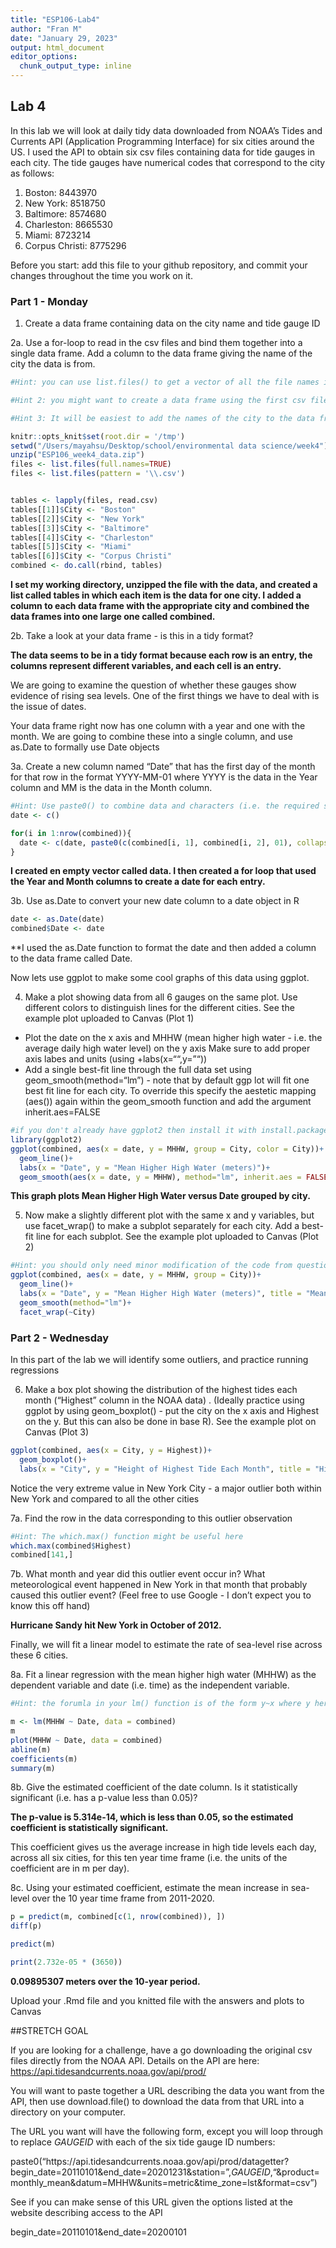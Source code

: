 ```yaml
---
title: "ESP106-Lab4"
author: "Fran M"
date: "January 29, 2023"
output: html_document
editor_options: 
  chunk_output_type: inline
---
```


## Lab 4

In this lab we will look at daily tidy data downloaded from NOAA's Tides and Currents API (Application Programming Interface) for six cities around the US. I used the API to obtain six csv files containing data for tide gauges in each city. The tide gauges have numerical codes that correspond to the city as follows:

1. Boston: 8443970
2. New York: 8518750
3. Baltimore: 8574680
4. Charleston: 8665530
5. Miami: 8723214
6. Corpus Christi: 8775296

Before you start: add this file to your github repository, and commit your changes throughout the time you work on it.

### Part 1 - Monday

1. Create a data frame containing data on the city name and tide gauge ID

2a. Use a for-loop to read in the csv files and bind them together into a single data frame. Add a column to the data frame giving the name of the city the data is from.

```r
#Hint: you can use list.files() to get a vector of all the file names in a directory. Setting full.names=TRUE in the list.files() function will give you the full path name that can be used by read.csv

#Hint 2: you might want to create a data frame using the first csv file. Then loop through from files 2 to 6 reading in the csv file and using rbind() to attach it to the bottom of your full data frame

#Hint 3: It will be easiest to add the names of the city to the data frames immediately after reading them in, before binding everything together into a single data-frame
```

```r
knitr::opts_knit$set(root.dir = '/tmp')
setwd("/Users/mayahsu/Desktop/school/environmental data science/week4")
unzip("ESP106_week4_data.zip")
files <- list.files(full.names=TRUE)
files <- list.files(pattern = '\\.csv')


tables <- lapply(files, read.csv)
tables[[1]]$City <- "Boston"
tables[[2]]$City <- "New York"
tables[[3]]$City <- "Baltimore"
tables[[4]]$City <- "Charleston"
tables[[5]]$City <- "Miami"
tables[[6]]$City <- "Corpus Christi"
combined <- do.call(rbind, tables)
```

**I set my working directory, unzipped the file with the data, and created a list called tables in which each item is the data for one city. I added a column to each data frame with the appropriate city and combined the data frames into one large one called combined.**

2b. Take a look at your data frame - is this in a tidy format?

**The data seems to be in a tidy format because each row is an entry, the columns represent different variables, and each cell is an entry.**

We are going to examine the question of whether these gauges show evidence of rising sea levels. One of the first things we have to deal with is the issue of dates. 

Your data frame right now has one column with a year and one with the month. We are going to combine these into a single column, and use as.Date to formally use Date objects

3a. Create a new column named "Date" that has the first day of the month for that row in the format YYYY-MM-01 where YYYY is the data in the Year column and MM is the data in the Month column.

```r
#Hint: Use paste0() to combine data and characters (i.e. the required separators "-")
date <- c()

for(i in 1:nrow(combined)){
  date <- c(date, paste0(c(combined[i, 1], combined[i, 2], 01), collapse = "-"))
}
```
**I created en empty vector called data. I then created a for loop that used the Year and Month columns to create a date for each entry.**

3b. Use as.Date to convert your new date column to a date object in R

```r
date <- as.Date(date)
combined$Date <- date
```
**I used the as.Date function to format the date and then added a column to the data frame called Date.

Now lets use ggplot to make some cool graphs of this data using ggplot.

4. Make a plot showing data from all 6 gauges on the same plot. Use different colors to distinguish lines for the different cities. See the example plot uploaded to Canvas (Plot 1)

 * Plot the date on the x axis and MHHW (mean higher high water - i.e. the average daily high water level) on the y axis
Make sure to add proper axis labes and units (using +labs(x="",y=""))
 * Add a single best-fit line through the full data set using geom_smooth(method="lm") - note that by default ggp
 lot will fit one best fit line for each city. To override this specify the aestetic mapping (aes()) again within the geom_smooth function and add the argument inherit.aes=FALSE
 
```r
#if you don't already have ggplot2 then install it with install.packages("ggplot2")
library(ggplot2) 
ggplot(combined, aes(x = date, y = MHHW, group = City, color = City))+
  geom_line()+
  labs(x = "Date", y = "Mean Higher High Water (meters)")+
  geom_smooth(aes(x = date, y = MHHW), method="lm", inherit.aes = FALSE)
```

**This graph plots Mean Higher High Water versus Date grouped by city.**

5. Now make a slightly different plot with the same x and y variables, but use facet_wrap() to make a subplot separately for each city. Add a best-fit line for each subplot. See the example plot uploaded to Canvas (Plot 2)

```r
#Hint: you should only need minor modification of the code from question 4 to make this plot
ggplot(combined, aes(x = date, y = MHHW, group = City))+
  geom_line()+
  labs(x = "Date", y = "Mean Higher High Water (meters)", title = "Mean Higher High Water by City")+
  geom_smooth(method="lm")+
  facet_wrap(~City)
```

### Part 2 - Wednesday

In this part of the lab we will identify some outliers, and practice running regressions

6. Make a box plot showing the distribution of the highest tides each month ("Highest" column in the NOAA data) . (Ideally practice using ggplot by using geom_boxplot() - put the city on the x axis and Highest on the y. But this can also be done in base R). See the example plot on Canvas (Plot 3)

```r
ggplot(combined, aes(x = City, y = Highest))+
  geom_boxplot()+
  labs(x = "City", y = "Height of Highest Tide Each Month", title = "Highest Tide Each Month by City")
```

Notice the very extreme value in New York City - a major outlier both within New York and compared to all the other cities

7a. Find the row in the data corresponding to this outlier observation 

```r
#Hint: The which.max() function might be useful here
which.max(combined$Highest)
combined[141,]
```

7b. What month and year did this outlier event occur in? What meteorological event happened in New York in that month that probably caused this outlier event? (Feel free to use Google - I don't expect you to know this off hand)

**Hurricane Sandy hit New York in October of 2012.**

Finally, we will fit a linear model to estimate the rate of sea-level rise across these 6 cities.

8a. Fit a linear regression with the mean higher high water (MHHW) as the dependent variable and date (i.e. time) as the independent variable.

```r
#Hint: the forumla in your lm() function is of the form y~x where y here is MHHW and x is your date column

m <- lm(MHHW ~ Date, data = combined)
m
plot(MHHW ~ Date, data = combined)
abline(m)
coefficients(m)
summary(m)
```

8b. Give the estimated coefficient of the date column. Is it statistically significant (i.e. has a p-value less than 0.05)?


**The p-value is 5.314e-14, which is less than 0.05, so the estimated coefficient is statistically significant.**

This coefficient gives us the average increase in high tide levels each day, across all six cities, for this ten year time frame (i.e. the units of the coefficient are in m per day).

8c. Using your estimated coefficient, estimate the mean increase in sea-level over the 10 year time frame from 2011-2020.

```r
p = predict(m, combined[c(1, nrow(combined)), ])
diff(p)

predict(m)

print(2.732e-05 * (3650))
```

**0.09895307 meters over the 10-year period.**

Upload your .Rmd file and you knitted file with the answers and plots to Canvas

##STRETCH GOAL

If you are looking for a challenge, have a go downloading the original csv files directly from the NOAA API. Details on the API are here: <https://api.tidesandcurrents.noaa.gov/api/prod/>

You will want to paste together a URL describing the data you want from the API, then use download.file() to download the data from that URL into a directory on your computer.

The URL you want will have the following form, except you will loop through to replace *GAUGEID* with each of the six tide gauge ID numbers: 

paste0("https://api.tidesandcurrents.noaa.gov/api/prod/datagetter?begin_date=20110101&end_date=20201231&station=",*GAUGEID*,"&product=monthly_mean&datum=MHHW&units=metric&time_zone=lst&format=csv")

See if you can make sense of this URL given the options listed at the website describing access to the API

begin_date=20110101&end_date=20200101